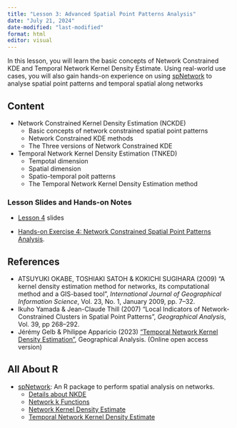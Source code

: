 ```yaml
---
title: "Lesson 3: Advanced Spatial Point Patterns Analysis"
date: "July 21, 2024"
date-modified: "last-modified"
format: html
editor: visual
---
```


In this lesson, you will learn the basic concepts of Network Constrained KDE and Temporal Network Kernel Density Estimate. Using real-world use cases, you will also gain hands-on experience on using [spNetwork](https://jeremygelb.github.io/spNetwork/index.html) to analyse spatial point patterns and temporal spatial along networks

## Content

-   Network Constrained Kernel Density Estimation (NCKDE)
    -   Basic concepts of network constrained spatial point patterns
    -   Network Constrained KDE methods
    -   The Three versions of Network Constrained KDE
-   Temporal Network Kernel Density Estimation (TNKED)
    -   Tempotal dimension
    -   Spatial dimension
    -   Spatio-temporal poit patterns
    -   The Temporal Network Kernel Density Estimation method

### Lesson Slides and Hands-on Notes

-   [Lesson 4](../lesson/Lesson04/Lesson04-ASPAA.html) slides

-   [Hands-on Exercise 4: Network Constrained Spatial Point Patterns Analysis](https://r4gdsa.netlify.app/chap07).

## References

-   ATSUYUKI OKABE, TOSHIAKI SATOH & KOKICHI SUGIHARA (2009) "A kernel density estimation method for networks, its computational method and a GIS-based tool", *International Journal of Geographical Information Science*, Vol. 23, No. 1, January 2009, pp. 7–32.
-   Ikuho Yamada & Jean-Claude Thill (2007) "Local Indicators of Network-Constrained Clusters in Spatial Point Patterns", *Geographical Analysis*, Vol. 39, pp 268–292.
-   Jérémy Gelb & Philippe Apparicio (2023) ["Temporal Network Kernel Density Estimation"](https://onlinelibrary.wiley.com/doi/full/10.1111/gean.12368), Geographical Analysis. (Online open access version)

## All About R

-   [spNetwork](https://jeremygelb.github.io/spNetwork/index.html): An R package to perform spatial analysis on networks.
    -   [Details about NKDE](https://jeremygelb.github.io/spNetwork/articles/web_vignettes/NKDEdetailed.html)
    -   [Network k Functions](https://jeremygelb.github.io/spNetwork/articles/KNetworkFunctions.html)
    -   [Network Kernel Density Estimate](https://jeremygelb.github.io/spNetwork/articles/NKDE.html)
    -   [Temporal Network Kernel Density Estimate](https://jeremygelb.github.io/spNetwork/articles/TNKDE.html)
